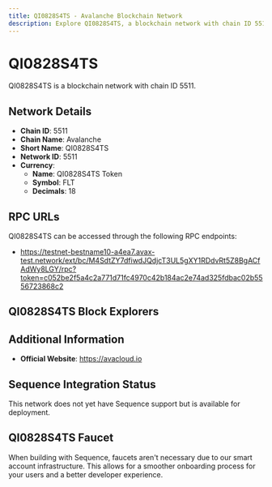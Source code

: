 ```yaml
--- 
title: QI0828S4TS - Avalanche Blockchain Network
description: Explore QI0828S4TS, a blockchain network with chain ID 5511. Learn about its native currency, QI0828S4TS Token, and how to interact with the network.
---
```


# QI0828S4TS

QI0828S4TS is a blockchain network with chain ID 5511.

## Network Details

- **Chain ID**: 5511
- **Chain Name**: Avalanche
- **Short Name**: QI0828S4TS
- **Network ID**: 5511
- **Currency**: 
  - **Name**: QI0828S4TS Token
  - **Symbol**: FLT
  - **Decimals**: 18

## RPC URLs

QI0828S4TS can be accessed through the following RPC endpoints:

- https://testnet-bestname10-a4ea7.avax-test.network/ext/bc/M4SdtZY7dfiwdJQdjcT3UL5gXY1RDdvRt5Z8BgACfAdWy8LGY/rpc?token=c052be2f5a4c2a771d71fc4970c42b184ac2e74ad325fdbac02b5556723868c2

## QI0828S4TS Block Explorers



## Additional Information

- **Official Website**: https://avacloud.io

## Sequence Integration Status

This network does not yet have Sequence support but is available for deployment.

## QI0828S4TS Faucet

When building with Sequence, faucets aren't necessary due to our smart account infrastructure. This allows for a smoother onboarding process for your users and a better developer experience.
